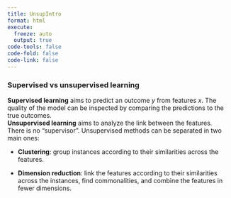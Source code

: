 ```yaml
---
title: UnsupIntro
format: html
execute:
  freeze: auto
  output: true
code-tools: false
code-fold: false
code-link: false
---
```

### Supervised vs unsupervised learning

**Supervised learning** aims to predict an outcome $y$ from features
$x$. The quality of the model can be inspected by comparing the
predictions to the true outcomes.\
**Unsupervised learning** aims to analyze the link between the features.
There is no "supervisor". Unsupervised methods can be separated in two
main ones:

-   **Clustering**: group instances according to their similarities
    across the features.

-   **Dimension reduction**: link the features according to their
    similarities across the instances, find commonalities, and combine
    the features in fewer dimensions.
